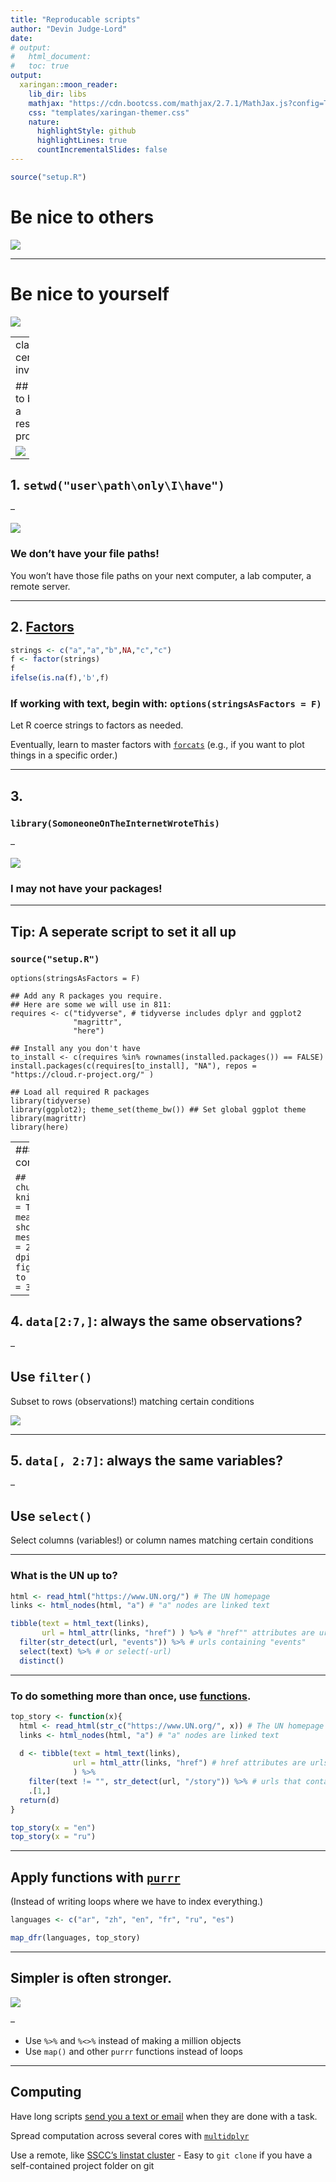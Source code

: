 ```yaml
---
title: "Reproducable scripts"
author: "Devin Judge-Lord"
date: 
# output: 
#   html_document:
#   toc: true
output:
  xaringan::moon_reader:
    lib_dir: libs
    mathjax: "https://cdn.bootcss.com/mathjax/2.7.1/MathJax.js?config=TeX-AMS_HTML"
    css: "templates/xaringan-themer.css"
    nature:
      highlightStyle: github
      highlightLines: true
      countIncrementalSlides: false
---
```


```r
source("setup.R")
```

# Be nice to others

![](https://imgs.xkcd.com/comics/exploits_of_a_mom.png)

---

# Be nice to yourself

![](http://www.phdcomics.com/comics/archive/phd031214s.gif)

---
class: center inverse

## How to break a research project

![](https://media.giphy.com/media/xUA7aLL1iKj62wBYTC/giphy.gif)

---

## 1. `setwd("user\path\only\I\have")`

--

![](https://media.giphy.com/media/146SJ7jy4BFXHy/giphy.gif)

### We don't have your file paths!
You won't have those file paths on your next computer, a lab computer, a remote server.

---

## 2. [Factors](https://www.r-bloggers.com/factors-are-not-first-class-citizens-in-r/)

```r
strings <- c("a","a","b",NA,"c","c")
f <- factor(strings)
f
ifelse(is.na(f),'b',f)
```

### If working with text, begin with: `options(stringsAsFactors = F)`

Let R coerce strings to factors as needed.

Eventually, learn to master factors with [`forcats`](https://forcats.tidyverse.org/) (e.g., if you want to plot things in a specific order.)

---

## 3. 
### `library(SomoneoneOnTheInternetWroteThis)`

--

![](https://media.giphy.com/media/l2R05FZf4dVOrgIaQ/giphy.gif)

### I may not have your packages!

---

## Tip: A seperate script to set it all up
### `source("setup.R")`

```
options(stringsAsFactors = F)

## Add any R packages you require. 
## Here are some we will use in 811:
requires <- c("tidyverse", # tidyverse includes dplyr and ggplot2
              "magrittr",
              "here")

## Install any you don't have
to_install <- c(requires %in% rownames(installed.packages()) == FALSE)
install.packages(c(requires[to_install], "NA"), repos = "https://cloud.r-project.org/" )
```


```
## Load all required R packages
library(tidyverse)
library(ggplot2); theme_set(theme_bw()) ## Set global ggplot theme
library(magrittr)
library(here)
```

---
### `source("setup.R")` continued:

```
## Set defaults for R chunks
knitr::opts_chunk$set(echo = TRUE, # echo = TRUE means that your code will show
                      warning=FALSE,
                      message=FALSE,
                      fig.retina = 2,
                      fig.align = "center", 
                      dpi = 100,
                      # fig.path='Figs/', ## where to save figures
                      fig.height = 3,
                      fig.width = 3)
```

---

## 4. `data[2:7,]`: always the same observations?

--

## Use `filter()`

Subset to rows (observations!) matching certain conditions

![](https://media.giphy.com/media/hO0L2DHNW1h4c/giphy.gif)


---

## 5. `data[, 2:7]`: always the same variables?

--

## Use `select()`

Select columns (variables!) or column names matching certain conditions

---

### What is the UN up to?
```r
html <- read_html("https://www.UN.org/") # The UN homepage
links <- html_nodes(html, "a") # "a" nodes are linked text

tibble(text = html_text(links),
       url = html_attr(links, "href") ) %>% # "href"" attributes are urls
  filter(str_detect(url, "events")) %>% # urls containing "events"
  select(text) %>% # or select(-url)
  distinct() 
```

---

### To do something more than once, use [functions](https://r4ds.had.co.nz/functions.html#functions).


```r
top_story <- function(x){
  html <- read_html(str_c("https://www.UN.org/", x)) # The UN homepage
  links <- html_nodes(html, "a") # "a" nodes are linked text
  
  d <- tibble(text = html_text(links),
              url = html_attr(links, "href") # href attributes are urls
              ) %>% 
    filter(text != "", str_detect(url, "/story")) %>% # urls that contain "story"
    .[1,]
  return(d)
}
```

```r
top_story(x = "en")
top_story(x = "ru")
```
---

## Apply functions with [`purrr`](https://www.rstudio.com/resources/cheatsheets/#purrr) 
(Instead of writing loops where we have to index everything.)

```r
languages <- c("ar", "zh", "en", "fr", "ru", "es")

map_dfr(languages, top_story)
```
---

## Simpler is often stronger.
![](Figs/data_pipeline.png)

--

- Use `%>%` and `%<>%` instead of making a million objects
- Use `map()` and other `purrr` functions instead of loops

---

## Computing

Have long scripts [send you a text or email](https://github.com/jennybc/send-email-with-r) when they are done with a task.

Spread computation across several cores with [`multidplyr`](https://github.com/hadley/multidplyr/blob/master/vignettes/multidplyr.md)

Use a remote, like [SSCC's linstat cluster](https://www.ssc.wisc.edu/sscc/pubs/linstat.htm)
- Easy to `git clone` if you have a self-contained project folder on git


